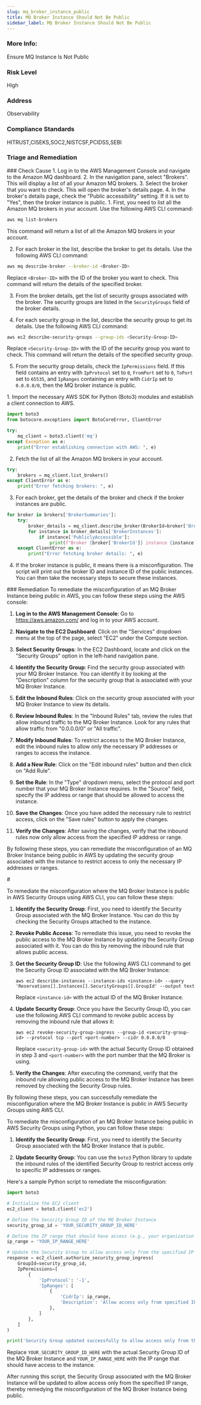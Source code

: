 ```yaml
---
slug: mq_broker_instance_public
title: MQ Broker Instance Should Not Be Public
sidebar_label: MQ Broker Instance Should Not Be Public
---
```


### More Info:

Ensure MQ Instance Is Not Public

### Risk Level

High

### Address

Observability

### Compliance Standards

HITRUST,CISEKS,SOC2,NISTCSF,PCIDSS,SEBI


### Triage and Remediation
<Tabs>

<Tab title='Cause'>
### Check Cause
<AccordionGroup>
<Accordion title='Using Console' defaultOpen='true'>
1. Log in to the AWS Management Console and navigate to the Amazon MQ dashboard.
2. In the navigation pane, select "Brokers". This will display a list of all your Amazon MQ brokers.
3. Select the broker that you want to check. This will open the broker's details page.
4. In the broker's details page, check the "Public accessibility" setting. If it is set to "Yes", then the broker instance is public.
</Accordion>

<Accordion title='Using CLI'>
1. First, you need to list all the Amazon MQ brokers in your account. Use the following AWS CLI command:

```bash
aws mq list-brokers
```

This command will return a list of all the Amazon MQ brokers in your account.

2. For each broker in the list, describe the broker to get its details. Use the following AWS CLI command:

```bash
aws mq describe-broker --broker-id <Broker-ID>
```

Replace `<Broker-ID>` with the ID of the broker you want to check. This command will return the details of the specified broker.

3. From the broker details, get the list of security groups associated with the broker. The security groups are listed in the `SecurityGroups` field of the broker details.

4. For each security group in the list, describe the security group to get its details. Use the following AWS CLI command:

```bash
aws ec2 describe-security-groups --group-ids <Security-Group-ID>
```

Replace `<Security-Group-ID>` with the ID of the security group you want to check. This command will return the details of the specified security group.

5. From the security group details, check the `IpPermissions` field. If this field contains an entry with `IpProtocol` set to `0`, `FromPort` set to `0`, `ToPort` set to `65535`, and `IpRanges` containing an entry with `CidrIp` set to `0.0.0.0/0`, then the MQ broker instance is public.
</Accordion>

<Accordion title='Using Python'>
1. Import the necessary AWS SDK for Python (Boto3) modules and establish a client connection to AWS. 

```python
import boto3
from botocore.exceptions import BotoCoreError, ClientError

try:
    mq_client = boto3.client('mq')
except Exception as e:
    print("Error establishing connection with AWS: ", e)
```

2. Fetch the list of all the Amazon MQ brokers in your account.

```python
try:
    brokers = mq_client.list_brokers()
except ClientError as e:
    print("Error fetching brokers: ", e)
```

3. For each broker, get the details of the broker and check if the broker instances are public.

```python
for broker in brokers['BrokerSummaries']:
    try:
        broker_details = mq_client.describe_broker(BrokerId=broker['BrokerId'])
        for instance in broker_details['BrokerInstances']:
            if instance['PubliclyAccessible']:
                print(f"Broker {broker['BrokerId']} instance {instance['BrokerId']} is public.")
    except ClientError as e:
        print("Error fetching broker details: ", e)
```

4. If the broker instance is public, it means there is a misconfiguration. The script will print out the broker ID and instance ID of the public instances. You can then take the necessary steps to secure these instances.
</Accordion>

</AccordionGroup>
</Tab>

<Tab title='Remediation'>
### Remediation

<AccordionGroup>
<Accordion title='Using Console' defaultOpen='true'>
To remediate the misconfiguration of an MQ Broker Instance being public in AWS, you can follow these steps using the AWS console:

1. **Log in to the AWS Management Console**: Go to https://aws.amazon.com/ and log in to your AWS account.

2. **Navigate to the EC2 Dashboard**: Click on the "Services" dropdown menu at the top of the page, select "EC2" under the Compute section.

3. **Select Security Groups**: In the EC2 Dashboard, locate and click on the "Security Groups" option in the left-hand navigation pane.

4. **Identify the Security Group**: Find the security group associated with your MQ Broker Instance. You can identify it by looking at the "Description" column for the security group that is associated with your MQ Broker Instance.

5. **Edit the Inbound Rules**: Click on the security group associated with your MQ Broker Instance to view its details.

6. **Review Inbound Rules**: In the "Inbound Rules" tab, review the rules that allow inbound traffic to the MQ Broker Instance. Look for any rules that allow traffic from "0.0.0.0/0" or "All traffic".

7. **Modify Inbound Rules**: To restrict access to the MQ Broker Instance, edit the inbound rules to allow only the necessary IP addresses or ranges to access the instance.

8. **Add a New Rule**: Click on the "Edit inbound rules" button and then click on "Add Rule".

9. **Set the Rule**: In the "Type" dropdown menu, select the protocol and port number that your MQ Broker Instance requires. In the "Source" field, specify the IP address or range that should be allowed to access the instance.

10. **Save the Changes**: Once you have added the necessary rule to restrict access, click on the "Save rules" button to apply the changes.

11. **Verify the Changes**: After saving the changes, verify that the inbound rules now only allow access from the specified IP address or range.

By following these steps, you can remediate the misconfiguration of an MQ Broker Instance being public in AWS by updating the security group associated with the instance to restrict access to only the necessary IP addresses or ranges.
</Accordion>

<Accordion title='Using CLI'>
#

To remediate the misconfiguration where the MQ Broker Instance is public in AWS Security Groups using AWS CLI, you can follow these steps:

1. **Identify the Security Group**: First, you need to identify the Security Group associated with the MQ Broker Instance. You can do this by checking the Security Groups attached to the instance.

2. **Revoke Public Access**: To remediate this issue, you need to revoke the public access to the MQ Broker Instance by updating the Security Group associated with it. You can do this by removing the inbound rule that allows public access.

3. **Get the Security Group ID**: Use the following AWS CLI command to get the Security Group ID associated with the MQ Broker Instance:
   ```
   aws ec2 describe-instances --instance-ids <instance-id> --query 'Reservations[].Instances[].SecurityGroups[].GroupId' --output text
   ```
   Replace `<instance-id>` with the actual ID of the MQ Broker Instance.

4. **Update Security Group**: Once you have the Security Group ID, you can use the following AWS CLI command to revoke public access by removing the inbound rule that allows it:
   ```
   aws ec2 revoke-security-group-ingress --group-id <security-group-id> --protocol tcp --port <port-number> --cidr 0.0.0.0/0
   ```
   Replace `<security-group-id>` with the actual Security Group ID obtained in step 3 and `<port-number>` with the port number that the MQ Broker is using.

5. **Verify the Changes**: After executing the command, verify that the inbound rule allowing public access to the MQ Broker Instance has been removed by checking the Security Group rules.

By following these steps, you can successfully remediate the misconfiguration where the MQ Broker Instance is public in AWS Security Groups using AWS CLI.
</Accordion>

<Accordion title='Using Python'>
To remediate the misconfiguration of an MQ Broker Instance being public in AWS Security Groups using Python, you can follow these steps:

1. **Identify the Security Group**: First, you need to identify the Security Group associated with the MQ Broker Instance that is public.

2. **Update Security Group**: You can use the `boto3` Python library to update the inbound rules of the identified Security Group to restrict access only to specific IP addresses or ranges.

Here's a sample Python script to remediate the misconfiguration:

```python
import boto3

# Initialize the EC2 client
ec2_client = boto3.client('ec2')

# Define the Security Group ID of the MQ Broker Instance
security_group_id = 'YOUR_SECURITY_GROUP_ID_HERE'

# Define the IP range that should have access (e.g., your organization's IP range)
ip_range = 'YOUR_IP_RANGE_HERE'

# Update the Security Group to allow access only from the specified IP range
response = ec2_client.authorize_security_group_ingress(
    GroupId=security_group_id,
    IpPermissions=[
        {
            'IpProtocol': '-1',
            'IpRanges': [
                {
                    'CidrIp': ip_range,
                    'Description': 'Allow access only from specified IP range'
                },
            ]
        },
    ]
)

print('Security Group updated successfully to allow access only from the specified IP range.')
```

Replace `YOUR_SECURITY_GROUP_ID_HERE` with the actual Security Group ID of the MQ Broker Instance and `YOUR_IP_RANGE_HERE` with the IP range that should have access to the instance.

After running this script, the Security Group associated with the MQ Broker Instance will be updated to allow access only from the specified IP range, thereby remedying the misconfiguration of the MQ Broker Instance being public.
</Accordion>

</AccordionGroup>
</Tab>
</Tabs>

